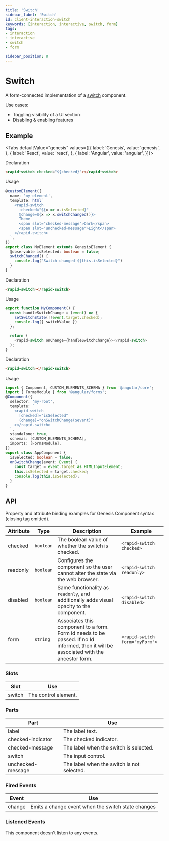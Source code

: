 ```yaml
---
title: 'Switch'
sidebar_label: 'Switch'
id: client-interaction-switch
keywords: [interaction, interactive, switch, form]
tags:
- interaction
- interactive
- switch
- form

sidebar_position: 8
---
```


# Switch

A form-connected implementation of a [switch](https://w3c.github.io/aria/#switch) component.

Use cases:
* Toggling visibility of a UI section
* Disabling & enabling features

## Example

<SwitchDemo />

<Tabs defaultValue="genesis" values={[{ label: 'Genesis', value: 'genesis', }, { label: 'React', value: 'react', }, { label: 'Angular', value: 'angular', }]}>

<TabItem value="genesis">

Declaration
```html
<rapid-switch checked="${checked}"></rapid-switch>
```

Usage
```typescript
@customElement({
  name: 'my-element',
  template: html`
    <rapid-switch
      :checked="${x => x.isSelected}"
      @change=${x => x.switchChanged()}>
      Theme
      <span slot="checked-message">Dark</span>
      <span slot="unchecked-message">Light</span>
    </rapid-switch>
  `,
})
export class MyElement extends GenesisElement {
  @observable isSelected: boolean = false;
  switchChanged() {
    console.log("Switch changed ${this.isSelected}")
  }
}
```

</TabItem>
<TabItem value="react">

Declaration
```html
<rapid-switch></rapid-switch>
```
Usage
```typescript
export function MyComponent() {
  const handleSwitchChange = (event) => {
    setSwitchState(!!event.target.checked);
    console.log({ switchValue })
  };

  return (
    <rapid-switch onChange={handleSwitchChange}></rapid-switch>
  );
}
```
</TabItem>
<TabItem value="angular">

Declaration
```html
<rapid-switch></rapid-switch>
```

Usage
```typescript
import { Component, CUSTOM_ELEMENTS_SCHEMA } from '@angular/core';
import { FormsModule } from '@angular/forms';
@Component({
  selector: 'my-root',
  template: `
    <rapid-switch
      [checked]="isSelected"
      (change)="onSwitchChange($event)"
    ></rapid-switch>
  `,
  standalone: true,
  schemas: [CUSTOM_ELEMENTS_SCHEMA],
  imports: [FormsModule],
})
export class AppComponent {
  isSelected: boolean = false;
  onSwitchChange(event: Event) {
    const target = event.target as HTMLInputElement;
    this.isSelected = target.checked;
    console.log(this.isSelected);
  }
}
```
</TabItem>
</Tabs>

## API

Property and attribute binding examples for Genesis Component syntax (closing tag omitted).

| Attribute | Type | Description | Example |
|---|---|---|---|
|checked|`boolean`|The boolean value of whether the switch is checked. | `<rapid-switch checked>` |
|readonly|`boolean`|Configures the component so the user cannot alter the state via the web browser.| `<rapid-switch readonly>` |
|disabled|`boolean`|Same functionality as `readonly`, and additionally adds visual opacity to the component.| `<rapid-switch disabled>` |
|form|`string`|Associates this component to a form. Form id needs to be passed. If no Id informed, then it will be associated with the ancestor form.| `<rapid-switch form="myForm">`|

### Slots

| Slot | Use |
|---|---|
| switch | The control element. |

### Parts

| Part | Use |
|---|---|
| label | The label text.|
| checked-indicator | The checked indicator.|
| checked-message | The label when the switch is selected.|
| switch | The input control.|
| unchecked-message | The label when the switch is not selected.|

### Fired Events

| Event | Use |
|---|---|
| change | Emits a change event when the switch state changes |

### Listened Events

This component doesn't listen to any events.
